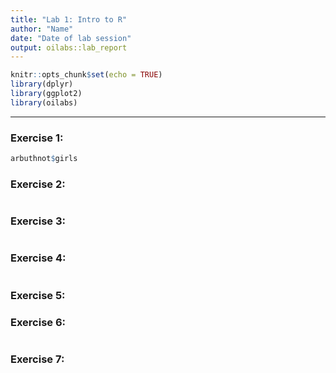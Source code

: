 ```yaml
---
title: "Lab 1: Intro to R"
author: "Name"
date: "Date of lab session"
output: oilabs::lab_report
---
```


```r
knitr::opts_chunk$set(echo = TRUE)
library(dplyr)
library(ggplot2)
library(oilabs)
```

* * *

### Exercise 1: 

```r
arbuthnot$girls
```


### Exercise 2:

```r

```


### Exercise 3:

```r

```


### Exercise 4:

```r

```


### Exercise 5:



### Exercise 6:

```r

```


### Exercise 7:

```r

```

